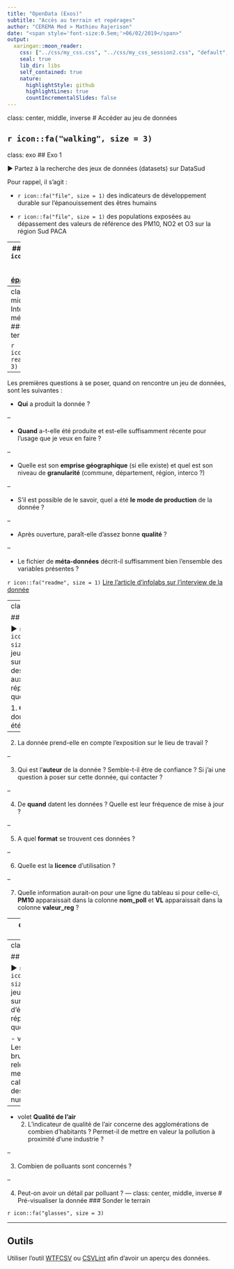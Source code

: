 ```yaml
---
title: "OpenData (Exos)"
subtitle: "Accès au terrain et repérages"
author: "CEREMA Med > Mathieu Rajerison"
date: "<span style='font-size:0.5em;'>06/02/2019</span>"
output:
  xaringan::moon_reader:
    css: ["../css/my_css.css", "../css/my_css_session2.css", "default", "default-fonts"]
    seal: true
    lib_dir: libs
    self_contained: true
    nature:
      highlightStyle: github
      highlightLines: true
      countIncrementalSlides: false
---
```

class: center, middle, inverse
# Accéder au jeu de données

`r icon::fa("walking", size = 3)`
---
class: exo
## Exo 1

&#9658; Partez à la recherche des jeux de données (datasets) sur DataSud

Pour rappel, il s'agit :

- `r icon::fa("file", size = 1)` des indicateurs de développement durable sur l'épanouissement des êtres humains

- `r icon::fa("file", size = 1)` des populations exposées au dépassement des valeurs de référence des PM10, NO2 et O3 sur la région Sud PACA

---
### Réponse :
`r icon::fa("file", size = 1)` [Dataset épanouissement](https://trouver.datasud.fr/dataset/epanouissement-de-tous-les-etres-humains-indicateurs-de-developpement-durable)

`r icon::fa("file", size = 1)` [Populations exposées](https://trouver.datasud.fr/dataset/populations-et-territoires-exposes-au-depassement-des-valeurs-limites-sur-la-region-sud)

---
class: center, middle, inverse
# Interpréter les méta-données
### Tâter, lire le terrain

`r icon::fa("book-reader", size = 3)`

---

Les premières questions à se poser, quand on rencontre un jeu de données, sont les suivantes :

- **Qui** a produit la donnée ?

--

- **Quand** a-t-elle été produite et est-elle suffisamment récente pour l'usage que je veux en faire ?

--

- Quelle est son **emprise géographique** (si elle existe) et quel est son niveau de **granularité** (commune, département, région, interco ?)

--

- S'il est possible de le savoir, quel a été **le mode de production** de la donnée ?

--

- Après ouverture, paraît-elle d'assez bonne **qualité** ?

--

- Le fichier de **méta-données** décrit-il suffisamment bien l'ensemble des variables présentes ?

`r icon::fa("readme", size = 1)` [Lire l'article d'infolabs sur l'interview de la donnée](https://infolabs.io/interview-de-la-donnee)

---
class: exo

## Exo 2

&#9658; `r icon::fa("file", size = 1)` Pour le jeu de données sur l'exposition des populations aux polluants, répondre à ces questions :

1. **Comment** la donnée a-t-elle été obtenue ? <!-- par modélisation depuis des données de mesure -->

--

2. La donnée prend-elle en compte l'exposition sur le lieu de travail ? <!-- l'estimation ne tient pas compte de l'exposition sur son lieu de
travail/école, les lieux de loisirs ou lors de ses déplacements-->

--

3. Qui est l'**auteur** de la donnée ? Semble-t-il être de confiance ? Si j'ai une question à poser sur cette donnée, qui contacter ?

--

4. De **quand** datent les données ? Quelle est leur fréquence de mise à jour ? <!-- créées le 05 07 2017 avec fréquence annuelle-->

--

5. A quel **format** se trouvent ces données ? <!--CSV, GeoJSON, WFS-->

--

6. Quelle est la **licence** d'utilisation ? <!-- OpenDataCommons - ODbL-->

--

7. Quelle information aurait-on pour une ligne du tableau si pour celle-ci, **PM10** apparaissait dans la colonne **nom_poll** et **VL** apparaissait dans la colonne **valeur_reg** ?

---
class: middle, center

#Quelles questions posez-vous à quelqu'un que vous venez de rencontrer ?

---
class: exo

## Exo 3

&#9658; `r icon::fa("file", size = 1)` Pour le jeu de données sur les indicateur d'épanouissement, répondre à ces questions :

- volet **Bruit**
  1. Les niveaux de bruit sont-ils relevés par mesure locale ou calculés grâce à des modèles numériques ? <!-- Les cartes de bruit ne sont pas le reflet de mesures réellement effectuées dans les zones considérées. Les
niveaux de bruit sont évalués au moyen de modèles numériques intégrant les principaux paramètres qui
influencent le bruit et sa propagation : densité et nature du trafic, vitesse autorisée, configuration des lieux,
caractéristiques de la voie. -->
  
--
  
- volet **Qualité de l'air**
  2. L'indicateur de qualité de l'air concerne des agglomérations de combien d'habitants ? Permet-il de mettre en valeur la pollution à proximité d'une industrie ? 
  <!-- voir nb de jours dans l'année avec un indice de qualité de l'air mauvais.
  L’indice Atmo est un indicateur journalier qui fournit une
information synthétique sur la qualité de l’air des agglomérations de 100 000 habitants et plus 
Il ne
permet pas de mettre en évidence des phénomènes localisés : pollution en proximité industrielle,
automobile… 
-->
  
--
  
  3. Combien de polluants sont concernés ? <!--  Il est basé
sur les concentrations dans l’air de quatre polluants mesurés en continu par des appareils automatiques :
dioxyde de soufre (SO2), dioxyde d’azote (NO2), ozone (O3) et particules de diamètre inférieur à 10 μm
(PM10).  -->
  
--
  
  4. Peut-on avoir un détail par polluant ?
<!-- 
L'indicateur est le nombre de jours par an où l'indice Atmo de la qualité de l'air est médiocre, mauvais ou très
mauvais (indice de 6 à 10), en moyenne sur 3 ans.
L’indice Atmo prend en compte le polluant le plus pénalisant (pour une même journée, plusieurs polluants
peuvent être responsables de l’indice Atmo). Toutefois, les concentrations des autres polluants peuvent
également être élevées -->
---
class: center, middle, inverse
# Pré-visualiser la donnée
### Sonder le terrain  

`r icon::fa("glasses", size = 3)`

---
## Outils
Utiliser l'outil [WTFCSV](https://databasic.io/en/wtfcsv/) ou [CSVLint](https://csvlint.io/) afin d'avoir un aperçu des données.